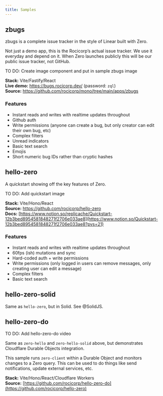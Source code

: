 ```yaml
---
title: Samples
---
```


## zbugs

zbugs is a complete issue tracker in the style of Linear built with Zero.

Not just a demo app, this is the Rocicorp’s actual issue tracker. We use it everyday and depend on it. When Zero launches publicly this will be our public issue tracker, not GitHub.

<Note type="danger">
  <aside>
    TO DO: Create image component and put in sample zbugs image
  </aside>
</Note>

**Stack:** Vite/Fastify/React<br/>
**Live demo:** https://bugs.rocicorp.dev/ (password: `zql`)<br/>
**Source:** https://github.com/rocicorp/mono/tree/main/apps/zbugs

### Features

- Instant reads and writes with realtime updates throughout
- Github auth
- Write permissions (anyone can create a bug, but only creator can edit their own bug, etc)
- Complex filters
- Unread indicators
- Basic text search
- Emojis
- Short numeric bug IDs rather than cryptic hashes

## hello-zero

A quickstart showing off the key features of Zero.

<Note type="danger">
  <aside>
    TO DO: Add quickstart image
  </aside>
</Note>

**Stack:** Vite/Hono/React<br/>
**Source:** https://github.com/rocicorp/hello-zero<br/>
**Docs:** [https://www.notion.so/replicache/Quickstart-12b3bed8954581848271f2706e033ae8](https://www.notion.so/Quickstart-12b3bed8954581848271f2706e033ae8?pvs=21)

### Features

- Instant reads and writes with realtime updates throughout
- 60fps (ish) mutations and sync
- Hard-coded auth + write permissions
- Write permissions (only logged in users can remove messages, only creating user can edit a message)
- Complex filters
- Basic text search

## hello-zero-solid

Same as `hello-zero`, but in Solid. See @SolidJS.

## hello-zero-do

<Note type="danger">
  <aside>
    TO DO: Add hello-zero-do video
  </aside>
</Note>

Same as `zero-hello` and `zero-hello-solid` above, but demonstrates Cloudflare Durable Objects integration.

This sample runs `zero-client` within a Durable Object and monitors changes to a Zero query. This can be used to do things like send notifications, update external services, etc.

**Stack:** Vite/Hono/React/Cloudflare Workers<br/>
**Source:** [https://github.com/rocicorp/hello-zero-do](https://github.com/rocicorp/hello-zero)
